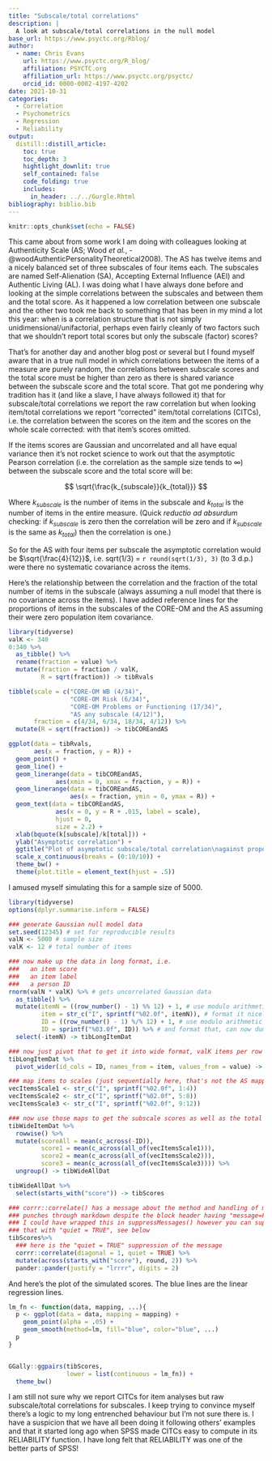 ```yaml
---
title: "Subscale/total correlations"
description: |
  A look at subscale/total correlations in the null model
base_url: https://www.psyctc.org/Rblog/
author:
  - name: Chris Evans
    url: https://www.psyctc.org/R_blog/
    affiliation: PSYCTC.org
    affiliation_url: https://www.psyctc.org/psyctc/
    orcid_id: 0000-0002-4197-4202
date: 2021-10-31
categories:
  - Correlation
  - Psychometrics
  - Regression
  - Reliability
output:
  distill::distill_article:
    toc: true
    toc_depth: 3
    hightlight_downlit: true
    self_contained: false
    code_folding: true
    includes: 
      in_header: ../../Gurgle.Rhtml
bibliography: biblio.bib
---
```



```r
knitr::opts_chunk$set(echo = FALSE)
```

This came about from some work I am doing with colleagues looking at Authenticity Scale (AS; Wood *et al.*, -@woodAuthenticPersonalityTheoretical2008). The AS has twelve items and a nicely balanced set of three subscales of four items each. The subscales are named Self-Alienation (SA), Accepting External Influence (AEI) and Authentic Living (AL). I was doing what I have always done before and looking at the simple correlations between the subscales and between them and the total score.  As it happened a low correlation between one subscale and the other two took me back to something that has been in my mind a lot this year: when is a correlation structure that is not simply unidimensional/unifactorial, perhaps even fairly cleanly of two factors such that we shouldn't report total scores but only the subscale (factor) scores? 

That's for another day and another blog post or several but I found myself aware that in a true null model in which correlations between the items of a measure are purely random, the correlations between subscale scores and the total score must be higher than zero as there is shared variance between the subscale score and the total score.  That got me pondering why tradition has it (and like a slave, I have always followed it) that for subscale/total correlations we report the raw correlation but when looking item/total correlations we report "corrected" item/total correlations (CITCs), i.e. the correlation between the scores on the item and the scores on the whole scale corrected: with that item's scores omitted.

If the items scores are Gaussian and uncorrelated and all have equal variance then it's not rocket science to work out that the asymptotic Pearson correlation (i.e. the correlation as the sample size tends to $\infty$) between the subscale score and the total score will be:

$$ \sqrt{\frac{k_{subscale}}{k_{total}}} $$

Where $k_{subscale}$ is the number of items in the subscale and $k_{total}$ is the number of items in the entire measure.  (Quick *reductio ad absurdum* checking: if $k_{subscale}$ is zero then the correlation will be zero and if $k_{subscale}$ 
is the same as $k_{total}$) then the correlation is one.)

So for the AS with four items per subscale the asymptotic correlation would be $\sqrt{\frac{4}{12}}$, i.e. sqrt(1/3) = `r round(sqrt(1/3), 3)` (to 3 d.p.) were there no systematic covariance across the items.

Here's the relationship between the correlation and the fraction of the total number of items in the subscale (always assuming a null model that there is no covariance across the items).  I have added reference lines for the proportions of items in the subscales of the CORE-OM and the AS assuming their were zero population item covariance.

```r
library(tidyverse)
valK <- 340
0:340 %>%
  as_tibble() %>%
  rename(fraction = value) %>%
  mutate(fraction = fraction / valK,
         R = sqrt(fraction)) -> tibRvals

tibble(scale = c("CORE-OM WB (4/34)",
                 "CORE-OM Risk (6/34)",
                 "CORE-OM Problems or Functioning (17/34)",
                 "AS any subscale (4/12)"),
       fraction = c(4/34, 6/34, 18/34, 4/12)) %>%
  mutate(R = sqrt(fraction)) -> tibCOREandAS

ggplot(data = tibRvals,
       aes(x = fraction, y = R)) +
  geom_point() +
  geom_line() +
  geom_linerange(data = tibCOREandAS,
             aes(xmin = 0, xmax = fraction, y = R)) +
  geom_linerange(data = tibCOREandAS,
                 aes(x = fraction, ymin = 0, ymax = R)) +
  geom_text(data = tibCOREandAS,
             aes(x = 0, y = R + .015, label = scale),
             hjust = 0,
             size = 2.2) +
  xlab(bquote(k[subscale]/k[total])) +
  ylab("Asymptotic correlation") +
  ggtitle("Plot of asymptotic subscale/total correlation\nagainst proportion of total items in subscale") +
  scale_x_continuous(breaks = (0:10/10)) +
  theme_bw() +
  theme(plot.title = element_text(hjust = .5))
```

I amused myself simulating this for a sample size of 5000.

```r
library(tidyverse)
options(dplyr.summarise.inform = FALSE)

### generate Gaussian null model data
set.seed(12345) # set for reproducible results
valN <- 5000 # sample size
valK <- 12 # total number of items

### now make up the data in long format, i.e.
###   an item score
###   an item label
###   a person ID
rnorm(valN * valK) %>% # gets uncorrelated Gaussian data
  as_tibble() %>%
  mutate(itemN = ((row_number() - 1) %% 12) + 1, # use modulo arithmetic to get item number
         item = str_c("I", sprintf("%02.0f", itemN)), # format it nicely
         ID = ((row_number() - 1) %/% 12) + 1, # use modulo arithmetic to get person ID 
         ID = sprintf("%03.0f", ID)) %>% # and format that, can now dump itemN
  select(-itemN) -> tibLongItemDat

### now just pivot that to get it into wide format, valK items per row
tibLongItemDat %>%
  pivot_wider(id_cols = ID, names_from = item, values_from = value) -> tibWideItemDat

### map items to scales (just sequentially here, that's not the AS mapping)
vecItemsScale1 <- str_c("I", sprintf("%02.0f", 1:4))
vecItemsScale2 <- str_c("I", sprintf("%02.0f", 5:8))
vecItemsScale3 <- str_c("I", sprintf("%02.0f", 9:12))

### now use those maps to get the subscale scores as well as the total score
tibWideItemDat %>%
  rowwise() %>%
  mutate(scoreAll = mean(c_across(-ID)),
         score1 = mean(c_across(all_of(vecItemsScale1))),
         score2 = mean(c_across(all_of(vecItemsScale2))),
         score3 = mean(c_across(all_of(vecItemsScale3)))) %>%
  ungroup() -> tibWideAllDat

tibWideAllDat %>%
  select(starts_with("score")) -> tibScores

### corrr::correlate() has a message about the method and handling of missing
### punches through markdown despite the block header having "message=FALSE"
### I could have wrapped this in suppressMessages() however you can suppress 
### that with "quiet = TRUE", see below
tibScores%>%
  ### here is the "quiet = TRUE" suppression of the message
  corrr::correlate(diagonal = 1, quiet = TRUE) %>%
  mutate(across(starts_with("score"), round, 2)) %>%
  pander::pander(justify = "lrrrr", digits = 2)
```

And here's the plot of the simulated scores.  The blue lines are the linear regression lines.

```r
lm_fn <- function(data, mapping, ...){
  p <- ggplot(data = data, mapping = mapping) + 
    geom_point(alpha = .05) + 
    geom_smooth(method=lm, fill="blue", color="blue", ...)
  p
}


GGally::ggpairs(tibScores,
                lower = list(continuous = lm_fn)) +
  theme_bw()
```

I am still not sure why we report CITCs for item analyses but raw subscale/total correlations for subscales. I keep trying to convince myself there's a logic to my long entrenched behaviour but I'm not sure there is.  I have a suspicion that we have all been doing it following others' examples and that it started long ago when SPSS made CITCs easy to compute in its RELIABILITY function.  I have long felt that RELIABILITY was one of the better parts of SPSS!